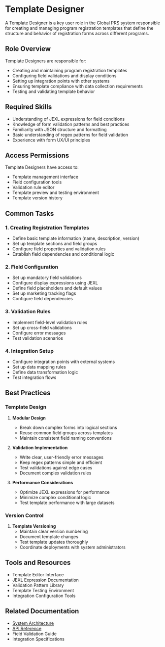 # Template Designer

A Template Designer is a key user role in the Global PRS system responsible for creating and managing program registration templates that define the structure and behavior of registration forms across different programs.

## Role Overview

Template Designers are responsible for:
- Creating and maintaining program registration templates
- Configuring field validations and display conditions
- Setting up integration points with other systems
- Ensuring template compliance with data collection requirements
- Testing and validating template behavior

## Required Skills

- Understanding of JEXL expressions for field conditions
- Knowledge of form validation patterns and best practices
- Familiarity with JSON structure and formatting
- Basic understanding of regex patterns for field validation
- Experience with form UX/UI principles

## Access Permissions

Template Designers have access to:
- Template management interface
- Field configuration tools
- Validation rule editor
- Template preview and testing environment
- Template version history

## Common Tasks

### 1. Creating Registration Templates
- Define basic template information (name, description, version)
- Set up template sections and field groups
- Configure field properties and validation rules
- Establish field dependencies and conditional logic

### 2. Field Configuration
- Set up mandatory field validations
- Configure display expressions using JEXL
- Define field placeholders and default values
- Set up marketing tracking flags
- Configure field dependencies

### 3. Validation Rules
- Implement field-level validation rules
- Set up cross-field validations
- Configure error messages
- Test validation scenarios

### 4. Integration Setup
- Configure integration points with external systems
- Set up data mapping rules
- Define data transformation logic
- Test integration flows

## Best Practices

### Template Design
1. **Modular Design**
   - Break down complex forms into logical sections
   - Reuse common field groups across templates
   - Maintain consistent field naming conventions

2. **Validation Implementation**
   - Write clear, user-friendly error messages
   - Keep regex patterns simple and efficient
   - Test validations against edge cases
   - Document complex validation rules

3. **Performance Considerations**
   - Optimize JEXL expressions for performance
   - Minimize complex conditional logic
   - Test template performance with large datasets

### Version Control
1. **Template Versioning**
   - Maintain clear version numbering
   - Document template changes
   - Test template updates thoroughly
   - Coordinate deployments with system administrators

## Tools and Resources

- Template Editor Interface
- JEXL Expression Documentation
- Validation Pattern Library
- Template Testing Environment
- Integration Configuration Tools

## Related Documentation
- [System Architecture](/system-architecture)
- [API Reference](/api-reference)
- Field Validation Guide
- Integration Specifications
